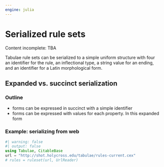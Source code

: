 ```yaml
---
engine: julia
---
```


# Serialized rule sets


::: {.callout-caution}
Content incomplete: TBA
:::


Tabulae rule sets can be serialized to a simple uniform structure with four an identifier for the rule, an inflectional type, a string value for an ending, and an identifier for a Latin morphological form.

## Expanded vs. succinct serialization


### Outline

- forms can be expressed in succinct with a simple identifier
- forms can be expressed with values for each property. In this expanded form 


### Example: serializing from web

```julia
#| warning: false
#| output: false
using Tabulae, CitableBase
url = "http://shot.holycross.edu/tabulae/rules-current.cex"
# rules = ruleset(url, UrlReader)
```
